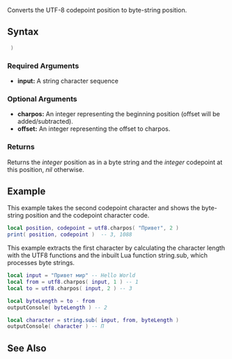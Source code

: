 
{{Shared function}}

Converts the UTF-8 codepoint position to byte-string position.
{{Note|Code point characters beyond the byte value range (0-127) require at least 2 bytes to represent the character}}

==Syntax==
<syntaxhighlight lang="lua"> )</syntaxhighlight>

===Required Arguments===
*'''input:''' A string character sequence

===Optional Arguments===
{{OptionalArg}}
*'''charpos:''' An integer representing the beginning position (offset will be added/subtracted).
*'''offset:''' An integer representing the offset to charpos.

===Returns===
Returns the ''integer'' position as in a byte string and the ''integer'' codepoint at this position, ''nil'' otherwise.

==Example==
<section name="Server" class="server" show="true">
This example takes the second codepoint character and shows the byte-string position and the codepoint character code.
<syntaxhighlight lang="lua">
local position, codepoint = utf8.charpos( "Привет", 2 )
print( position, codepoint )  -- 3, 1088
</syntaxhighlight>
</section>
<section name="Client" class="client" show="true">
This example extracts the first character by calculating the character length with the UTF8 functions and the inbuilt Lua function string.sub, which processes byte strings.
<syntaxhighlight lang="lua">
local input = "Привет мир" -- Hello World
local from = utf8.charpos( input, 1 ) -- 1
local to = utf8.charpos( input, 2 ) -- 3

local byteLength = to - from
outputConsole( byteLength ) -- 2

local character = string.sub( input, from, byteLength )
outputConsole( character ) -- П
</syntaxhighlight>
</section>

==See Also==
{{UTF8 functions}}